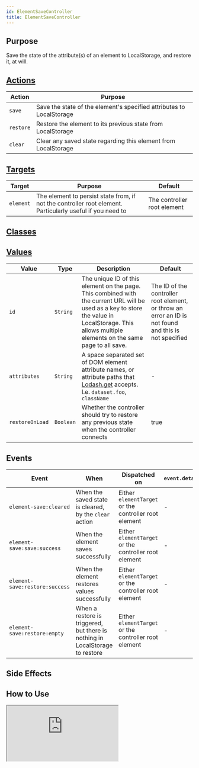 ```yaml
---
id: ElementSaveController
title: ElementSaveController
---
```




## Purpose

Save the state of the attribute(s) of an element to LocalStorage, and restore it, at will.

## [Actions](https://stimulus.hotwire.dev/reference/actions)

| Action | Purpose |
| --- | --- |
| `save` | Save the state of the element's specified attributes to LocalStorage |
| `restore` | Restore the element to its previous state from LocalStorage |
| `clear` | Clear any saved state regarding this element from LocalStorage |

## [Targets](https://stimulus.hotwire.dev/reference/targets)

| Target | Purpose | Default |
| --- | --- | --- |
| `element` | The element to persist state from, if not the controller root element. Particularly useful if you need to  | The controller root element |


## [Classes](https://stimulus.hotwire.dev/reference/classes)
<NoClasses/>

## [Values](https://stimulus.hotwire.dev/reference/values)

| Value | Type | Description | Default |
| --- | --- | --- | --- |
| `id` | `String` | The unique ID of this element on the page. This combined with the current URL will be used as a key to store the value in LocalStorage. This allows multiple elements on the same page to all save. | The ID of the controller root element, or throw an error an ID is not found and this is not specified |
| `attributes` | `String` | A space separated set of DOM element attribute names, or attribute paths that [Lodash.get](https://lodash.com/docs/#get) accepts. I.e. `dataset.foo`, `className` | - |
| `restoreOnLoad` | `Boolean` | Whether the controller should try to restore any previous state when the controller connects | true |

## Events

| Event | When | Dispatched on | `event.detail` |
| --- | --- | --- | --- |
| `element-save:cleared` | When the saved state is cleared, by the `clear` action | Either `elementTarget` or the controller root element | - |
| `element-save:save:success` | When the element saves successfully | Either `elementTarget` or the controller root element | - |
| `element-save:restore:success` | When the element restores values successfully | Either `elementTarget` or the controller root element | - |
| `element-save:restore:empty` | When a restore is triggered, but there is nothing in LocalStorage to restore | Either `elementTarget` or the controller root element | - |


## Side Effects
<NoSideEffects/>

## How to Use

<iframe
  src="https:///stimulus-library.netlify.appcontrollers/element_save_controller.html"
  style={{width: "100%", height: "500px", border: "0", borderRadius: "4px", overflow: "hidden"}}
  sandbox="allow-forms allow-modals allow-popups allow-presentation allow-same-origin allow-scripts"
/>

